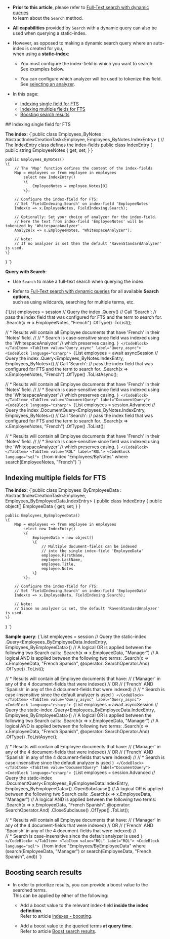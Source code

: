 
<Admonition type="note" title="">

* __Prior to this article__, please refer to [Full-Text search with dynamic queries](../../client-api/session/querying/text-search/full-text-search.mdx)  
  to learn about the `Search` method.  

* __All capabilities__ provided by `Search` with a dynamic query can also be used when querying a static-index.

* However, as opposed to making a dynamic search query where an auto-index is created for you,  
  when using a __static-index__:  

    * You must configure the index-field in which you want to search.  
      See examples below.  
      
    * You can configure which analyzer will be used to tokenize this field.  
      See [selecting an analyzer](../../indexes/using-analyzers.mdx#selecting-an-analyzer-for-a-field).    
* In this page:
  * [Indexing single field for FTS](../../indexes/querying/searching.mdx#indexing-single-field-for-fts)
  * [Indexing multiple fields for FTS](../../indexes/querying/searching.mdx#indexing-multiple-fields-for-fts)
  * [Boosting search results](../../indexes/querying/searching.mdx#boosting-search-results)

</Admonition>
## Indexing single field for FTS

<Admonition type="note" title="">

__The index__:
<TabItem value="index_1" label="index_1">
<CodeBlock language="csharp">
{`public class Employees_ByNotes :
    AbstractIndexCreationTask<Employee, Employees_ByNotes.IndexEntry>
\{
    // The IndexEntry class defines the index-fields
    public class IndexEntry
    \{
        public string EmployeeNotes \{ get; set; \}
    \}

    public Employees_ByNotes()
    \{
        // The 'Map' function defines the content of the index-fields
        Map = employees => from employee in employees
            select new IndexEntry()
            \{
                EmployeeNotes = employee.Notes[0]
            \};

        // Configure the index-field for FTS:
        // Set 'FieldIndexing.Search' on index-field 'EmployeeNotes'
        Index(x => x.EmployeeNotes, FieldIndexing.Search);
        
        // Optionally: Set your choice of analyzer for the index-field.
        // Here the text from index-field 'EmployeeNotes' will be tokenized by 'WhitespaceAnalyzer'.
        Analyze(x => x.EmployeeNotes, "WhitespaceAnalyzer");

        // Note:
        // If no analyzer is set then the default 'RavenStandardAnalyzer' is used.
    \}
\}
`}
</CodeBlock>
</TabItem>

</Admonition>

<Admonition type="note" title="">

__Query with Search__:
* Use `Search` to make a full-text search when querying the index.  

* Refer to [Full-Text search with dynamic queries](../../client-api/session/querying/text-search/full-text-search.mdx) for all available __Search options__,  
  such as using wildcards, searching for multiple terms, etc.

<Tabs groupId='languageSyntax'>
<TabItem value="Query" label="Query">
<CodeBlock language="csharp">
{`List<Employee> employees = session
     // Query the index
    .Query<Employees_ByNotes.IndexEntry, Employees_ByNotes>()
     // Call 'Search':
     // pass the index field that was configured for FTS and the term to search for.
    .Search(x => x.EmployeeNotes, "French")
    .OfType<Employee>()
    .ToList();

// * Results will contain all Employee documents that have 'French' in their 'Notes' field.
//
// * Search is case-sensitive since field was indexed using the 'WhitespaceAnalyzer'
//   which preserves casing.
`}
</CodeBlock>
</TabItem>
<TabItem value="Query_async" label="Query_async">
<CodeBlock language="csharp">
{`List<Employee> employees = await asyncSession
     // Query the index
    .Query<Employees_ByNotes.IndexEntry, Employees_ByNotes>()
     // Call 'Search':
     // pass the index field that was configured for FTS and the term to search for.
    .Search(x => x.EmployeeNotes, "French")
    .OfType<Employee>()
    .ToListAsync();

// * Results will contain all Employee documents that have 'French' in their 'Notes' field.
// 
// * Search is case-sensitive since field was indexed using the 'WhitespaceAnalyzer'
//   which preserves casing.
`}
</CodeBlock>
</TabItem>
<TabItem value="DocumentQuery" label="DocumentQuery">
<CodeBlock language="csharp">
{`List<Employee> employees = session.Advanced
     // Query the index
    .DocumentQuery<Employees_ByNotes.IndexEntry, Employees_ByNotes>()
     // Call 'Search':
     // pass the index field that was configured for FTS and the term to search for.
    .Search(x => x.EmployeeNotes, "French")
    .OfType<Employee>()
    .ToList();

// * Results will contain all Employee documents that have 'French' in their 'Notes' field.
// 
// * Search is case-sensitive since field was indexed using the 'WhitespaceAnalyzer'
//   which preserves casing.
`}
</CodeBlock>
</TabItem>
<TabItem value="RQL" label="RQL">
<CodeBlock language="sql">
{`from index "Employees/ByNotes"
where search(EmployeeNotes, "French")
`}
</CodeBlock>
</TabItem>
</Tabs>

</Admonition>



## Indexing multiple fields for FTS

<Admonition type="note" title="">

__The index__:
<TabItem value="index_2" label="index_2">
<CodeBlock language="csharp">
{`public class Employees_ByEmployeeData : 
    AbstractIndexCreationTask<Employee, Employees_ByEmployeeData.IndexEntry>
\{
    public class IndexEntry
    \{
        public object[] EmployeeData \{ get; set; \}
    \}

    public Employees_ByEmployeeData()
    \{
        Map = employees => from employee in employees
            select new IndexEntry()
            \{
                EmployeeData = new object[]
                \{
                    // Multiple document-fields can be indexed
                    // into the single index-field 'EmployeeData' 
                    employee.FirstName,
                    employee.LastName,
                    employee.Title,
                    employee.Notes
                \}
            \};

        // Configure the index-field for FTS:
        // Set 'FieldIndexing.Search' on index-field 'EmployeeData'
        Index(x => x.EmployeeData, FieldIndexing.Search);
        
        // Note:
        // Since no analyzer is set, the default 'RavenStandardAnalyzer' is used.
    \}
\}
`}
</CodeBlock>
</TabItem>

</Admonition>

<Admonition type="note" title="">

__Sample query__:
<Tabs groupId='languageSyntax'>
<TabItem value="Query" label="Query">
<CodeBlock language="csharp">
{`List<Employee> employees = session
     // Query the static-index
    .Query<Employees_ByEmployeeData.IndexEntry, Employees_ByEmployeeData>()
     // A logical OR is applied between the following two Search calls:
    .Search(x => x.EmployeeData, "Manager")
     // A logical AND is applied between the following two terms: 
    .Search(x => x.EmployeeData, "French Spanish", @operator: SearchOperator.And)
    .OfType<Employee>()
    .ToList();

// * Results will contain all Employee documents that have:
//   ('Manager' in any of the 4 document-fields that were indexed)
//   OR 
//   ('French' AND 'Spanish' in any of the 4 document-fields that were indexed)
//
// * Search is case-insensitive since the default analyzer is used
`}
</CodeBlock>
</TabItem>
<TabItem value="Query_async" label="Query_async">
<CodeBlock language="csharp">
{`List<Employee> employees = await asyncSession
     // Query the static-index
    .Query<Employees_ByEmployeeData.IndexEntry, Employees_ByEmployeeData>()
     // A logical OR is applied between the following two Search calls:
    .Search(x => x.EmployeeData, "Manager")
     // A logical AND is applied between the following two terms: 
    .Search(x => x.EmployeeData, "French Spanish", @operator: SearchOperator.And)
    .OfType<Employee>()
    .ToListAsync();

// * Results will contain all Employee documents that have:
//   ('Manager' in any of the 4 document-fields that were indexed)
//   OR 
//   ('French' AND 'Spanish' in any of the 4 document-fields that were indexed)
//
// * Search is case-insensitive since the default analyzer is used
`}
</CodeBlock>
</TabItem>
<TabItem value="DocumentQuery" label="DocumentQuery">
<CodeBlock language="csharp">
{`List<Employee> employees = session.Advanced
     // Query the static-index
    .DocumentQuery<Employees_ByEmployeeData.IndexEntry, Employees_ByEmployeeData>()
    .OpenSubclause()
     // A logical OR is applied between the following two Search calls:
    .Search(x => x.EmployeeData, "Manager")
     // A logical AND is applied between the following two terms: 
    .Search(x => x.EmployeeData, "French Spanish", @operator: SearchOperator.And)
    .CloseSubclause()
    .OfType<Employee>()
    .ToList();

// * Results will contain all Employee documents that have:
//   ('Manager' in any of the 4 document-fields that were indexed)
//   OR 
//   ('French' AND 'Spanish' in any of the 4 document-fields that were indexed)
//                                                                                                                                                                                                                                                                                                                  
// * Search is case-insensitive since the default analyzer is used
`}
</CodeBlock>
</TabItem>
<TabItem value="RQL" label="RQL">
<CodeBlock language="sql">
{`from index "Employees/ByEmployeeData"
where (search(EmployeeData, "Manager") or search(EmployeeData, "French Spanish", and))
`}
</CodeBlock>
</TabItem>
</Tabs>

</Admonition>



## Boosting search results

* In order to prioritize results, you can provide a boost value to the searched terms.  
  This can be applied by either of the following:

  * Add a boost value to the relevant index-field __inside the index definition__.  
    Refer to article [indexes - boosting](../../indexes/boosting.mdx).

  * Add a boost value to the queried terms __at query time__.  
    Refer to article [Boost search results](../../client-api/session/querying/text-search/boost-search-results.mdx).




